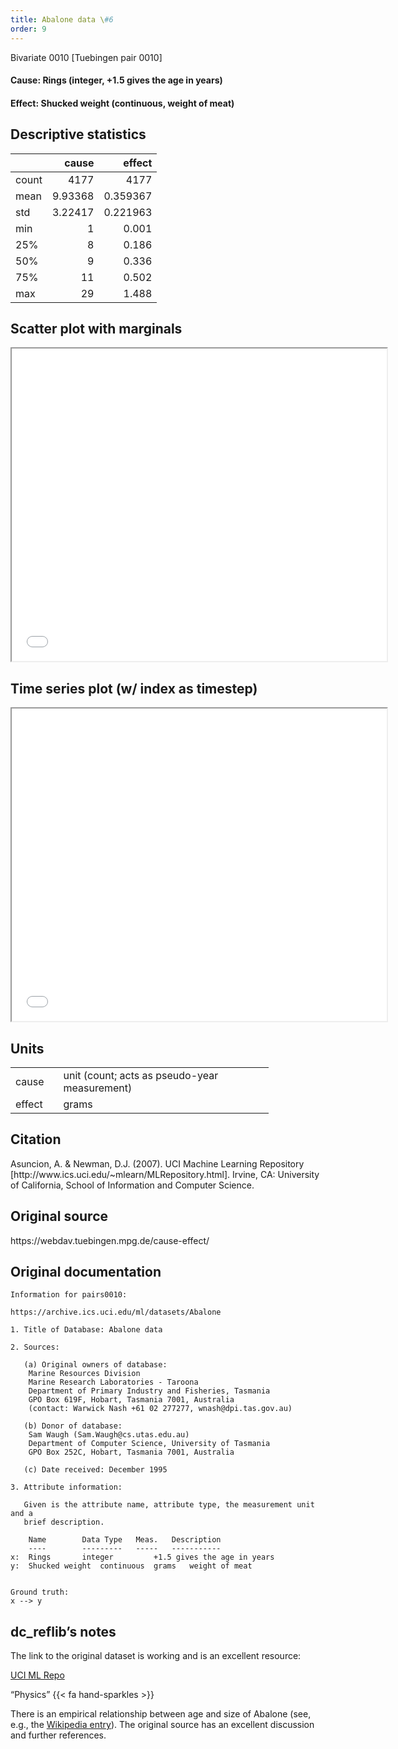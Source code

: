 ```yaml
---
title: Abalone data \#6
order: 9
---
```


Bivariate 0010  [Tuebingen pair 0010]

#### **Cause**: Rings (integer, +1.5 gives the age in years)
#### **Effect**: Shucked weight (continuous, weight of meat)

## Descriptive statistics
|       |      cause |      effect |
|:------|-----------:|------------:|
| count | 4177       | 4177        |
| mean  |    9.93368 |    0.359367 |
| std   |    3.22417 |    0.221963 |
| min   |    1       |    0.001    |
| 25%   |    8       |    0.186    |
| 50%   |    9       |    0.336    |
| 75%   |   11       |    0.502    |
| max   |   29       |    1.488    |

## Scatter plot with marginals

```{=html}
<iframe width=600 height=500 src="plots/scatter_0010.html"></iframe>
```

## Time series plot (w/ index as timestep)

```{=html}
<iframe width=600 height=500 src="plots/series_0010.html"></iframe>
```

## Units
+----------+-----------------------------------------------+
| cause    | unit (count; acts as pseudo-year measurement) |
+----------+-----------------------------------------------+
| effect   | grams                                         |
+----------+-----------------------------------------------+


## Citation
Asuncion, A. & Newman, D.J. (2007).
UCI Machine Learning Repository [http://www.ics.uci.edu/~mlearn/MLRepository.html].
Irvine, CA: University of California, School of Information and Computer Science.

## Original source
https://webdav.tuebingen.mpg.de/cause-effect/

## Original documentation
```
Information for pairs0010:

https://archive.ics.uci.edu/ml/datasets/Abalone

1. Title of Database: Abalone data

2. Sources:

   (a) Original owners of database:
	Marine Resources Division
	Marine Research Laboratories - Taroona
	Department of Primary Industry and Fisheries, Tasmania
	GPO Box 619F, Hobart, Tasmania 7001, Australia
	(contact: Warwick Nash +61 02 277277, wnash@dpi.tas.gov.au)

   (b) Donor of database:
	Sam Waugh (Sam.Waugh@cs.utas.edu.au)
	Department of Computer Science, University of Tasmania
	GPO Box 252C, Hobart, Tasmania 7001, Australia

   (c) Date received: December 1995

3. Attribute information:

   Given is the attribute name, attribute type, the measurement unit and a
   brief description.  

	Name		Data Type	Meas.	Description
	----		---------	-----	-----------
x:	Rings		integer			+1.5 gives the age in years
y:	Shucked weight	continuous	grams	weight of meat


Ground truth:
x --> y
```

## dc_reflib's notes
The link to the original dataset is working and is an excellent resource:

[UCI ML Repo](https://archive.ics.uci.edu/ml/datasets/Abalone)

::: {.callout-note title="Operational Causality"}
"Physics" {{< fa hand-sparkles >}} 

There is an empirical relationship between age and size of Abalone (see, e.g., the [Wikipedia entry](https://en.wikipedia.org/wiki/Abalone)). The original source has an excellent discussion and further references.
:::